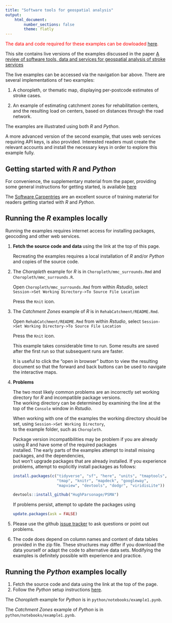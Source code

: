 ```yaml
---
title: "Software tools for geospatial analysis"
output:
    html_document:
        number_sections: false
        theme: flatly
---
```


 <span style="color:red">The data and code required for these examples can be dowloaded [here](https://github.com/richardbeare/GeospatialStroke/archive/master.zip).</span>

This site contains live versions of the examples discussed in the paper 
[A review of software tools, data and services for geospatial analysis of stroke services](https:/frontiersin.org/)

The live examples can be accessed via the navigation bar above. There are several
implementations of two examples: 

1. A choropleth, or thematic map, displaying
per-postcode estimates of stroke cases.

1. An example of estimating catchment zones for rehabilitation centers,
and the resulting load on centers, based on distances through the
road network.

The examples are illustrated using both _R_ and _Python_.

A more advanced version of the second example, that uses web services
requiring API keys, is also provided. Interested readers must create
the relevant accounts and install the necessary keys in order to
explore this example fully.

## Getting started with _R_ and _Python_

For convenience, the supplementary material from the paper, providing
some general instructions for getting started, is available [here](supplementary.html)

The [Software Carpentries](https://software-carpentry.org/) are an excellent source of training material
for readers getting started with _R_ and _Python_.

## Running the _R_ examples locally

Running the examples requires internet access for installing packages, geocoding and other web services.

1. **Fetch the source code and data ** using the link at the top of this page.

     Recreating the examples requires a local installation of _R_ and/or _Python_ and copies of the source code.
   
2. The _Choropleth_ example for _R_ is in `Choropleth/mmc_surrounds.Rmd` and `Choropleth/mmc_surrounds.R`.

    Open `Choropleth/mmc_surrounds.Rmd` from within _Rstudio_, select `Session->Set Working Directory->To Source File Location`
    
    Press the `Knit` icon.
   
3. The _Catchment Zones_ example of _R_ is in `RehabCatchment/README.Rmd`.

    Open `RehabCatchment/README.Rmd` from within _Rstudio_, select `Session->Set Working Directory->To Source File Location`
    
    Press the `Knit` icon.
    
    This example takes considerable time to run. Some results are saved after the first run so that subsequent runs are faster.
    
    It is useful to click the "open in browser" button to view the resulting document so that the forward and back buttons can
    be used to navigate the interactive maps.
    
4. **Problems** 

    The two most likely common problems are an incorrectly set working directory for _R_ and incompatible package versions.   
    The working directory can be determined by examining the line at the top of the `Console` window in _Rstudio_.
    
    When working with one of the examples the working directory should be set, using `Session->Set Working Directory`,  
    to the example folder, such as `Choropleth`.
    
    Package version incompatibilities may be problem if you are already using _R_ and have some of the required packages  
    installed. The early parts of the examples attempt to install missing packages, and the dependencies,  
    but won't upgrade packages that are already installed. If you experience problems, attempt to explicitly install packages as follows:
    
    ```r
    install.packages(c("tidyverse", "sf", "here", "units", "tmaptools", 
                       "tmap", "knitr", "mapdeck", "googleway",
                       "mapview", "devtools", "dodgr", "viridisLite"))

    devtools::install_github("HughParsonage/PSMA")

    ```
     
     If problems persist, attempt to update the packages using   
         
    ```r
    update.packages(ask = FALSE)
    ```
    
5. Please use the github [issue tracker](https://github.com/richardbeare/GeospatialStroke/issues) to ask questions or point out problems.    
    
6. The code does depend on column names and content of data tables provided in the zip file. These structures may differ if you download the data yourself or adapt the code to alternative data sets. Modifying the examples is definitely possible with experience and practice.


## Running the _Python_ examples locally

1. Fetch the source code and data using the link at the top of the page.
1. Follow the _Python_ setup instructions [here](supplementary.html).

The _Choropleth_ example for _Python_ is in `python/notebooks/example1.pynb`.

The _Catchment Zones_ example of _Python_ is in `python/notebooks/example1.pynb`.


